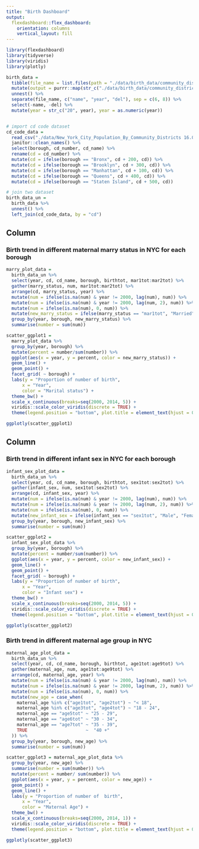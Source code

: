 ```yaml
---
title: "Birth Dashboard"
output: 
  flexdashboard::flex_dashboard:
    orientation: columns
    vertical_layout: fill
---
```



```r
library(flexdashboard)
library(tidyverse)
library(viridis)
library(plotly)
```


```r
birth_data = 
  tibble(file_name = list.files(path = "./data/birth_data/community_district")) %>% 
  mutate(output = purrr::map(str_c("./data/birth_data/community_district/", file_name), haven::read_sas)) %>%
  unnest() %>% 
  separate(file_name, c("name", "year", "del"), sep = c(6, 8)) %>% 
  select(-name, -del) %>%
  mutate(year = str_c("20", year), year = as.numeric(year))


# import cd code dataset
cd_code_data = 
  read_csv("./data/New_York_City_Population_By_Community_Districts 16.09.03.csv") %>%
  janitor::clean_names() %>%
  select(borough, cd_number, cd_name) %>% 
  rename(cd = cd_number) %>% 
  mutate(cd = ifelse(borough == "Bronx", cd + 200, cd)) %>% 
  mutate(cd = ifelse(borough == "Brooklyn", cd + 300, cd)) %>% 
  mutate(cd = ifelse(borough == "Manhattan", cd + 100, cd)) %>% 
  mutate(cd = ifelse(borough == "Queens", cd + 400, cd)) %>% 
  mutate(cd = ifelse(borough == "Staten Island", cd + 500, cd)) 

# join two dataset
birth_data_un = 
  birth_data %>% 
  unnest() %>% 
  left_join(cd_code_data, by = "cd") 
```

Column {data-width=500}
-----------------------------------------------------------------------

### Birth trend in different maternal marry status in NYC for each borough

```r
marry_plot_data =
  birth_data_un %>% 
  select(year, cd, cd_name, borough, birthtot, mar1tot:mar2tot) %>%
  gather(marry_status, num, mar1tot:mar2tot) %>%
  arrange(cd, marry_status, year) %>% 
  mutate(num = ifelse(is.na(num) & year != 2000, lag(num), num)) %>% 
  mutate(num = ifelse(is.na(num) & year != 2000, lag(num, 2), num)) %>% 
  mutate(num = ifelse(is.na(num), 0, num)) %>% 
  mutate(new_marry_status = ifelse(marry_status == "mar1tot", "Married", "Not Married")) %>% 
  group_by(year, borough, new_marry_status) %>% 
  summarise(number = sum(num))  

scatter_ggplot1 = 
  marry_plot_data %>%
  group_by(year, borough) %>% 
  mutate(percent = number/sum(number)) %>% 
  ggplot(aes(x = year, y = percent, color = new_marry_status)) +
  geom_line() +
  geom_point() +
  facet_grid( ~ borough) +
  labs(y = "Proportion of number of birth",
      x = "Year",
      color = "Marital status") +
  theme_bw() +
  scale_x_continuous(breaks=seq(2000, 2014, 5)) +
  viridis::scale_color_viridis(discrete = TRUE) +
  theme(legend.position = "bottom", plot.title = element_text(hjust = 0.5))

ggplotly(scatter_ggplot1)
```

Column {data-width=500}
-----------------------------------------------------------------------

### Birth trend in different infant sex in NYC for each borough

```r
infant_sex_plot_data =
  birth_data_un %>% 
  select(year, cd, cd_name, borough, birthtot, sex1tot:sex2tot) %>%
  gather(infant_sex, num, sex1tot:sex2tot) %>%
  arrange(cd, infant_sex, year) %>% 
  mutate(num = ifelse(is.na(num) & year != 2000, lag(num), num)) %>% 
  mutate(num = ifelse(is.na(num) & year != 2000, lag(num, 2), num)) %>% 
  mutate(num = ifelse(is.na(num), 0, num)) %>% 
  mutate(new_infant_sex = ifelse(infant_sex == "sex1tot", "Male", "Female")) %>% 
  group_by(year, borough, new_infant_sex) %>% 
  summarise(number = sum(num)) 

scatter_ggplot2 = 
  infant_sex_plot_data %>%
  group_by(year, borough) %>% 
  mutate(percent = number/sum(number)) %>% 
  ggplot(aes(x = year, y = percent, color = new_infant_sex)) +
  geom_line() +
  geom_point() +
  facet_grid( ~ borough) +
  labs(y = "Proportion of number of birth",
      x = "Year",
      color = "Infant sex") +
  theme_bw() +
  scale_x_continuous(breaks=seq(2000, 2014, 5)) +
  viridis::scale_color_viridis(discrete = TRUE) +
  theme(legend.position = "bottom", plot.title = element_text(hjust = 0.5))

ggplotly(scatter_ggplot2)

```

### Birth trend in different maternal age group in NYC

```r
maternal_age_plot_data =
  birth_data_un %>%
  select(year, cd, cd_name, borough, birthtot, age1tot:age9tot) %>%
  gather(maternal_age, num, age1tot:age9tot) %>%
  arrange(cd, maternal_age, year) %>% 
  mutate(num = ifelse(is.na(num) & year != 2000, lag(num), num)) %>% 
  mutate(num = ifelse(is.na(num) & year != 2000, lag(num, 2), num)) %>% 
  mutate(num = ifelse(is.na(num), 0, num)) %>% 
  mutate(new_age = case_when(
    maternal_age %in% c("age1tot", "age2tot") ~ "< 18",
    maternal_age %in% c("age3tot", "age4tot") ~ "18 - 24",
    maternal_age == "age5tot" ~ "25 - 29",
    maternal_age == "age6tot" ~ "30 - 34",
    maternal_age == "age7tot" ~ "35 - 39",
    TRUE                      ~  "40 +"
  )) %>% 
  group_by(year, borough, new_age) %>% 
  summarise(number = sum(num)) 

scatter_ggplot3 = maternal_age_plot_data %>%
  group_by(year, new_age) %>% 
  summarise(number = sum(number)) %>% 
  mutate(percent = number/ sum(number)) %>% 
  ggplot(aes(x = year, y = percent, color = new_age)) +
  geom_point() +
  geom_line() +
  labs(y = "Proportion of number of  birth",
      x = "Year",
      color = "Maternal Age") +
  theme_bw() +
  scale_x_continuous(breaks=seq(2000, 2014, 1)) +
  viridis::scale_color_viridis(discrete = TRUE) +
  theme(legend.position = "bottom", plot.title = element_text(hjust = 0.5))

ggplotly(scatter_ggplot3)

```


